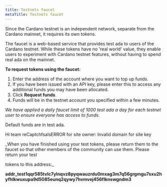 ```yaml
---
title: Testnets faucet
metaTitle: Testnets faucet
---
```



Since the Cardano testnet is an independent network, separate from the Cardano
mainnet, it requires its own tokens.

The faucet is a web-based service that provides test ada to users of the
Cardano testnet. While these tokens have no 'real world' value, they enable
users to experiment with Cardano testnet features, without having to spend real
ada on the mainnet.

**To request tokens using the faucet:**

1. Enter the address of the account where you want to top up funds.
1. If you have been issued with an API key, please enter this to access any
   additional funds you may have been allocated.
1. Click **Request funds**.
1. Funds will be in the testnet account you specified within a few minutes.

_We have applied a daily faucet limit of 1000 test ada a day for each testnet
user to ensure everyone has access to funds._

Default funds are in test ada.

Hi team reCaptchfsalsERROR for site owner:
Invalid domain for site key

<Faucet />

_When you have finished using your test tokens, please return them to the faucet
so that other members of the community can use them. Please return your test

tokens to this address:_

**addr_test1qqr585tvlc7ylnqvz8pyqwauzrdu0mxag3m7q56grgmgu7sxu2hyfhlkwuxupa9d5085eunq2qywy7hvmvej456flknswgndm3**
